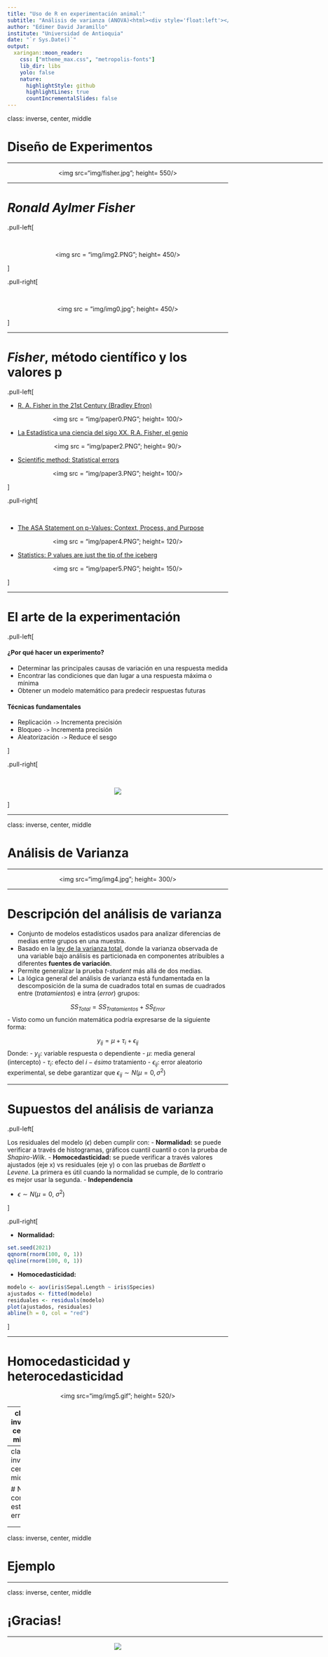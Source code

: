 ```yaml
---
title: "Uso de R en experimentación animal:"
subtitle: "Análisis de varianza (ANOVA)<html><div style='float:left'></div><hr color='#EB811B' size=1px width=800px></html>"
author: "Edimer David Jaramillo"
institute: "Universidad de Antioquia"
date: "`r Sys.Date()`"
output:
  xaringan::moon_reader:
    css: ["mtheme_max.css", "metropolis-fonts"]
    lib_dir: libs
    yolo: false
    nature:
      highlightStyle: github
      highlightLines: true
      countIncrementalSlides: false
---
```


class: inverse, center, middle

# Diseño de Experimentos
<html><div style='float:left'></div><hr color='#EB811B' size=1px width=720px></html> 

<center>
<img src="img/fisher.jpg"; height= 550/>
</center>

---

# *Ronald Aylmer Fisher*

.pull-left[

<br>


<center>
<img src = "img/img2.PNG"; height= 450/>
</center>

]

.pull-right[

<br>


<center>
<img src = "img/img0.jpg"; height= 450/>
</center>


]

---

# *Fisher*, método científico y los valores p

.pull-left[

- [R. A. Fisher in the 21st Century (Bradley Efron)](https://projecteuclid.org/download/pdf_1/euclid.ss/1028905930)

<center>
<img src = "img/paper0.PNG"; height= 100/>
</center>

- [La Estadística una ciencia del sigo XX. R.A. Fisher, el genio](https://revistas.unal.edu.co/index.php/estad/article/view/28348/28693)

<center>
<img src = "img/paper2.PNG"; height= 90/>
</center>


- [Scientific method: Statistical errors](https://www.nature.com/news/scientific-method-statistical-errors-1.14700)

<center>
<img src = "img/paper3.PNG"; height= 100/>
</center>

]

.pull-right[

<br>

- [The ASA Statement on p-Values: Context, Process, and Purpose](https://www.tandfonline.com/doi/full/10.1080/00031305.2016.1154108)

<center>
<img src = "img/paper4.PNG"; height= 120/>
</center>

- [Statistics: P values are just the tip of the iceberg](https://www.nature.com/news/statistics-p-values-are-just-the-tip-of-the-iceberg-1.17412)

<center>
<img src = "img/paper5.PNG"; height= 150/>
</center>


]

---

# El arte de la experimentación

.pull-left[ 

#### ¿Por qué hacer un experimento?

- Determinar las principales causas de variación en una respuesta medida
- Encontrar las condiciones que dan lugar a una respuesta máxima o mínima
- Obtener un modelo matemático para predecir respuestas futuras

#### Técnicas fundamentales

- Replicación `->`  Incrementa precisión
- Bloqueo `->` Incrementa precisión
- Aleatorización `->` Reduce el sesgo

]

.pull-right[

<br>

<center>
<img src = "https://media.springernature.com/w306/springer-static/cover-hires/book/978-3-319-52250-0"/>
</center>


]

---

class: inverse, center, middle

# Análisis de Varianza
<html><div style='float:left'></div><hr color='#EB811B' size=1px width=720px></html> 

<center>
<img src="img/img4.jpg"; height= 300/>
</center>

---

# Descripción del análisis de varianza

- Conjunto de modelos estadísticos usados para analizar diferencias de medias entre grupos en una muestra.
- Basado en la [ley de la varianza total](https://en.wikipedia.org/wiki/Law_of_total_variance), donde la varianza observada de una variable bajo análisis es particionada en componentes atribuibles a diferentes **fuentes de variación**.
- Permite generalizar la prueba *t-student* más allá de dos medias.
- La lógica general del análisis de varianza está fundamentada en la descomposición de la suma de cuadrados total en sumas de cuadrados entre (*tratamientos*) e intra (*error*) grupos:

$$SS_{Total} = SS_{Tratamientos} + SS_{Error}$$
- Visto como un función matemática podría expresarse de la siguiente forma:

$$y_{ij} = \mu + \tau_i + \epsilon_{ij}$$
Donde:
- $y_{ij}$: variable respuesta o dependiente
- $\mu$: media general (intercepto)
- $\tau_i$: efecto del $i-ésimo$ tratamiento
- $\epsilon_{ij}$: error aleatorio experimental, se debe garantizar que $\epsilon_{ij} \sim N(\mu=0,\sigma^2)$

---

# Supuestos del análisis de varianza

.pull-left[

Los residuales del modelo $(\epsilon)$ deben cumplir con:
- **Normalidad:** se puede verificar a través de histogramas, gráficos cuantil cuantil o con la prueba de *Shapiro-Wilk*.
- **Homocedasticidad:** se puede verificar a través valores ajustados (eje x) vs residuales (eje y) o con las pruebas de *Bartlett* o *Levene*. La primera es útil cuando la normalidad se cumple, de lo contrario es mejor usar la segunda.
- **Independencia**

- $\epsilon \sim N(\mu=0,\ \sigma^2)$

]

.pull-right[

- **Normalidad:**

```r
set.seed(2021)
qqnorm(rnorm(100, 0, 1))
qqline(rnorm(100, 0, 1))
```

- **Homocedasticidad:**

```r
modelo <- aov(iris$Sepal.Length ~ iris$Species)
ajustados <- fitted(modelo)
residuales <- residuals(modelo)
plot(ajustados, residuales)
abline(h = 0, col = "red")
```

]

---

# Homocedasticidad y heterocedasticidad

<center>
<img src="img/img5.gif"; height= 520/>
</center>

---
class: inverse, center, middle

# No olvidar que...

<html><div style='float:left'></div><hr color='#EB811B' size=1px width=720px></html> 

<center>
<img src="img/img1.jpg"; height= 350/>
</center>

---
class: inverse, center, middle

# No cometer este error...

<html><div style='float:left'></div><hr color='#EB811B' size=1px width=720px></html> 

<center>
<img src="img/img3.jpg"; height= 350/>
</center>

---
class: inverse, center, middle

# Ejemplo

---
class: inverse, center, middle

# ¡Gracias!

<html><div style='float:left'></div><hr color='#EB811B' size=1px width=720px></html> 

<center>
<img src="img/gracias.gif"/>
</center>

